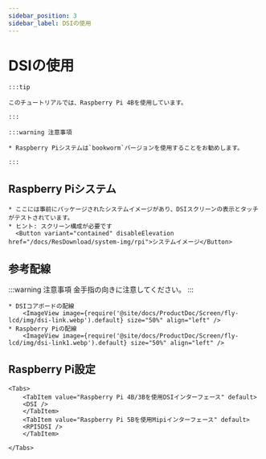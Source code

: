 ```yaml
---
sidebar_position: 3
sidebar_label: DSIの使用
---
```



# DSIの使用

    :::tip

    このチュートリアルでは、Raspberry Pi 4Bを使用しています。

    :::

    :::warning 注意事項

    * Raspberry Piシステムは`bookworm`バージョンを使用することをお勧めします。

    :::

## Raspberry Piシステム
    * ここには事前にパッケージされたシステムイメージがあり、DSIスクリーンの表示とタッチがテストされています。
    * ヒント: スクリーン構成が必要です
      <Button variant="contained" disableElevation href="/docs/ResDownload/system-img/rpi">システムイメージ</Button>

## 参考配線

:::warning 注意事項
金手指の向きに注意してください。
:::


    * DSIコアボードの配線
        <ImageView image={require('@site/docs/ProductDoc/Screen/fly-lcd/img/dsi-link.webp').default} size="50%" align="left" />
    * Raspberry Piの配線
        <ImageView image={require('@site/docs/ProductDoc/Screen/fly-lcd/img/dsi-link1.webp').default} size="50%" align="left" />

## Raspberry Pi設定

    <Tabs>
        <TabItem value="Raspberry Pi 4B/3Bを使用DSIインターフェース" default>
        <DSI />
        </TabItem>
        <TabItem value="Raspberry Pi 5Bを使用Mipiインターフェース" default>
        <RPI5DSI />
        </TabItem>

    </Tabs>
